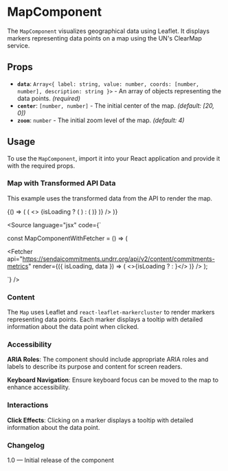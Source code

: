 
<Meta of={MapStories} />

# MapComponent

The `MapComponent` visualizes geographical data using Leaflet. It displays markers representing data points on a map using the UN's ClearMap service.

## Props

- **`data`**: `Array<{ label: string, value: number, coords: [number, number], description: string }>` - An array of objects representing the data points. _(required)_
- **`center`**: `[number, number]` - The initial center of the map. _(default: \[20, 0])_
- **`zoom`**: `number` - The initial zoom level of the map. _(default: 4)_

## Usage

To use the `MapComponent`, import it into your React application and provide it with the required props.

### Map with Transformed API Data

This example uses the transformed data from the API to render the map.

<Canvas>
  <Story name="MapComponent with Fetcher">
    {() => (
      <Fetcher
        api="https://sendaicommitments.undrr.org/api/v2/content/commitments-metrics"
        render={({ isLoading, data }) => (
          <>
            {isLoading ? (
              <Loader />
            ) : (
              <MapComponent
                data={transformData(data)}
                width={1000}
                center={[20, 30]}
              />
            )}
          </>
        )}
      />
    )}
  </Story>
</Canvas>

<Source
  language="jsx"
  code={`

const MapComponentWithFetcher = () => (

<Fetcher
  api="https://sendaicommitments.undrr.org/api/v2/content/commitments-metrics"
  render={({ isLoading, data }) => (
    <>{isLoading ? <Loader /> : <MapComponent data={transformData(data)} />}</>
  )}
/>
);

`}
/>

### Content

The `Map` uses Leaflet and `react-leaflet-markercluster` to render markers representing data points. Each marker displays a tooltip with detailed information about the data point when clicked.

### Accessibility

**ARIA Roles**: The component should include appropriate ARIA roles and labels to describe its purpose and content for screen readers.

**Keyboard Navigation**: Ensure keyboard focus can be moved to the map to enhance accessibility.

### Interactions

**Click Effects**: Clicking on a marker displays a tooltip with detailed information about the data point.

### Changelog

1.0 — Initial release of the component
